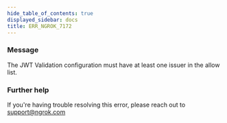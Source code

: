 ```yaml
---
hide_table_of_contents: true
displayed_sidebar: docs
title: ERR_NGROK_7172
---
```




### Message

The JWT Validation configuration must have at least one issuer in the allow list.

<ErrorDetails error="err_ngrok_7172" />

### Further help

If you're having trouble resolving this error, please reach out to [support@ngrok.com](mailto:support@ngrok.com?subject=Help%20with%20ERR_NGROK_7172)
